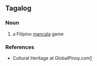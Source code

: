 ==Tagalog==
{{wikipedia}}
===Noun===
{{infl|tl|noun}}

# a Filipino [[mancala]] game

===References===
*Cultural Heritage at GlobalPinoy.com[http://www.globalpinoy.com/ch/ch_category.php?category=pinoygames&name=Sungka&table=ch_pinoygames&startpage=16&endpage=30]